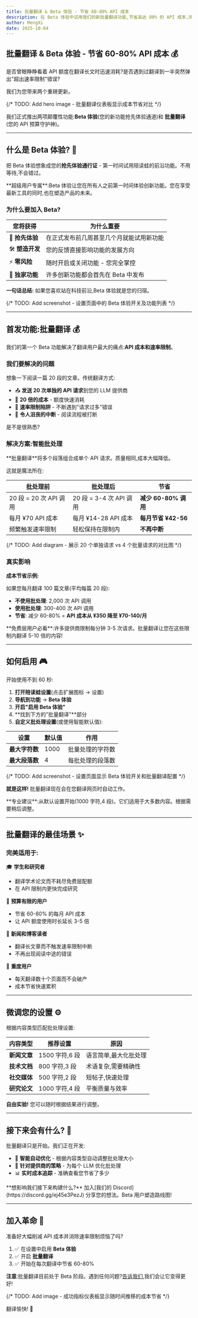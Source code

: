 ```yaml
---
title: 批量翻译 & Beta 体验 - 节省 60-80% API 成本
description: 在 Beta 体验中试用我们的新批量翻译功能,节省高达 80% 的 API 成本,同时避免速率限制。
author: MengXi
date: 2025-10-04
---
```


## 批量翻译 & Beta 体验 - 节省 60-80% API 成本 💰

是否曾眼睁睁看着 API 额度在翻译长文时迅速消耗?是否遇到过翻译到一半突然弹出"超出速率限制"错误?

我们为您带来两个重磅更新。

{/* TODO: Add hero image - 批量翻译仪表板显示成本节省对比 */}

我们正式推出两项颠覆性功能:**Beta 体验**(您的新功能抢先体验通道)和 **批量翻译**(您的 API 预算守护神)。

---

## 什么是 Beta 体验? 🚀

把 Beta 体验想象成您的**抢先体验通行证** - 第一时间试用陪读蛙的前沿功能。不用等待,不会错过。

<Callout type="info">
**超级用户专属**:Beta 体验让您在所有人之前第一时间体验创新功能。您在享受最新工具的同时,也在塑造产品的未来。
</Callout>

### 为什么要加入 Beta?

| 您将获得 | 为什么重要 |
|---------|-----------|
| 🎯 **抢先体验** | 在正式发布前几周甚至几个月就能试用新功能 |
| 🛠️ **塑造开发** | 您的反馈直接影响功能的发展方向 |
| ⚡ **零风险** | 随时开启或关闭功能 - 您完全掌控 |
| 🎁 **独家功能** | 许多创新功能都会首先在 Beta 中发布 |

**一句话总结:** 如果您喜欢站在科技前沿,Beta 体验就是您的归宿。

{/* TODO: Add screenshot - 设置页面中的 Beta 体验开关及功能列表 */}

---

## 首发功能:批量翻译 💰

我们的第一个 Beta 功能解决了翻译用户最大的痛点:**API 成本和速率限制**。

### 我们要解决的问题

想象一下阅读一篇 20 段的文章。传统翻译方式:

- 📤 **发送 20 次单独的 API 请求**到您的 LLM 提供商
- 💸 **20 倍的成本** - 额度快速消耗
- 🚫 **速率限制陷阱** - 不断遇到"请求过多"错误
- 😤 **令人沮丧的中断** - 阅读流程被打断

是不是很熟悉?

### 解决方案:智能批处理

<Callout type="tip">
**批量翻译**将多个段落组合成单个 API 请求。质量相同,成本大幅降低。
</Callout>

这就是魔法所在:

| 批处理前 | 批处理后 | 节省 |
|---------|---------|-----|
| 20 段 = 20 次 API 调用 | 20 段 = 3-4 次 API 调用 | **减少 60-80% 调用** |
| 每月 ¥70 API 成本 | 每月 ¥14-28 API 成本 | **每月节省 ¥42-56** |
| 频繁触发速率限制 | 轻松保持在限制内 | **不再中断** |

{/* TODO: Add diagram - 展示 20 个单独请求 vs 4 个批量请求的对比图 */}

### 真实影响

**成本节省示例:**

如果您每月翻译 100 篇文章(平均每篇 20 段):
- **不使用批处理**: 2,000 次 API 调用
- **使用批处理**: 300-400 次 API 调用
- **节省**: 减少 60-80% = **API 成本从 ¥350 降至 ¥70-140/月**

<Callout type="warn">
**免费层用户必看**:许多提供商限制每分钟 3-5 次请求。批量翻译让您在这些限制内翻译 5-10 倍的内容!
</Callout>

---

## 如何启用 🎮

开始使用不到 60 秒:

1. **打开陪读蛙设置**(点击扩展图标 → 设置)
2. **导航到功能** → **Beta 体验**
3. **开启"启用 Beta 体验"**
4. **找到下方的"批量翻译"**部分
5. **自定义批处理设置**(或使用智能默认值):

| 设置 | 默认值 | 作用 |
|-----|-------|------|
| **最大字符数** | 1000 | 批量处理的字符数 |
| **最大段落数** | 4 | 每批处理的段落数 |

{/* TODO: Add screenshot - 设置页面显示 Beta 体验开关和批量翻译配置 */}

**就是这样!** 批量翻译现在会在您翻译网页时自动工作。

<Callout type="tip">
**专业建议**:从默认设置开始(1000 字符,4 段)。它们适用于大多数内容。根据需要稍后调整。
</Callout>

---

## 批量翻译的最佳场景 ✨

### 完美适用于:

🎓 **学生和研究者**
- 翻译学术论文而不耗尽免费层配额
- 在 API 限制内更快完成研究

💼 **预算有限的用户**
- 节省 60-80% 的每月 API 成本
- 让 API 额度使用时长延长 3-5 倍

📰 **新闻和博客读者**
- 翻译长文章而不触发速率限制中断
- 不再出现阅读中途的错误

🚀 **重度用户**
- 每天翻译数十个页面而不会破产
- 成本节省快速累积

---

## 微调您的设置 ⚙️

根据内容类型匹配批处理设置:

| 内容类型 | 推荐设置 | 原因 |
|---------|---------|------|
| **新闻文章** | 1500 字符,6 段 | 语言简单,最大化批处理 |
| **技术文档** | 800 字符,3 段 | 术语复杂,需要精确性 |
| **社交媒体** | 500 字符,2 段 | 短帖子,快速处理 |
| **研究论文** | 1000 字符,4 段 | 平衡质量与效率 |

**自由实验!** 您可以随时根据结果进行调整。

---

## 接下来会有什么? 🔮

批量翻译只是开始。我们正在开发:

- 🧠 **智能自动优化** - 根据内容类型自动调整批处理大小
- 🎯 **针对提供商的策略** - 为每个 LLM 优化批处理
- 📊 **实时成本追踪** - 准确查看您节省了多少

<Callout type="info">
**想影响我们接下来构建什么?** 加入[我们的 Discord](https://discord.gg/ej45e3PezJ) 分享您的想法。Beta 用户塑造路线图!
</Callout>

---

## 加入革命 🚀

准备好大幅削减 API 成本并消除速率限制烦恼了吗?

1. ✅ 在设置中启用 **Beta 体验**
2. ✅ 开启 **批量翻译**
3. ✅ 开始在每次翻译中节省 60-80%

**注意**:批量翻译目前处于 Beta 阶段。遇到任何问题?[告诉我们](https://discord.gg/ej45e3PezJ),我们会让它变得更好!

{/* TODO: Add image - 成功指标仪表板显示随时间推移的成本节省 */}

翻译愉快! 🐸
